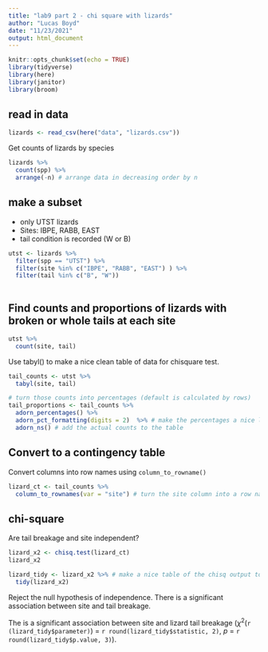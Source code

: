 ```yaml
---
title: "lab9 part 2 - chi square with lizards"
author: "Lucas Boyd"
date: "11/23/2021"
output: html_document
---
```


```r
knitr::opts_chunk$set(echo = TRUE)
library(tidyverse)
library(here)
library(janitor)
library(broom)


```
## read in data
```r
lizards <- read_csv(here("data", "lizards.csv"))
```

Get counts of lizards by species

```r
lizards %>% 
  count(spp) %>% 
  arrange(-n) # arrange data in decreasing order by n
```

## make a subset

-  only UTST lizards
-  Sites: IBPE, RABB, EAST
-  tail condition is recorded (W or B)

```r
utst <- lizards %>% 
  filter(spp == "UTST") %>% 
  filter(site %in% c("IBPE", "RABB", "EAST") ) %>% 
  filter(tail %in% c("B", "W"))
  
```

## Find counts and proportions of lizards with broken or whole tails at each site
```r
utst %>% 
  count(site, tail)
```
Use tabyl() to make a nice clean table of data for chisquare test.
```r
tail_counts <- utst %>% 
  tabyl(site, tail)

# turn those counts into percentages (default is calculated by rows)
tail_proportions <- tail_counts %>% 
  adorn_percentages() %>% 
  adorn_pct_formatting(digits = 2)  %>% # make the percentages a nice little two digits
  adorn_ns() # add the actual counts to the table
```
## Convert to a contingency table

Convert columns into row names using `column_to_rowname()`
```r
lizard_ct <- tail_counts %>% 
  column_to_rownames(var = "site") # turn the site column into a row name
```

## chi-square
Are tail breakage and site independent?
```r
lizard_x2 <- chisq.test(lizard_ct)
lizard_x2

lizard_tidy <- lizard_x2 %>% # make a nice table of the chisq output to make it easier for inline referencing
  tidy(lizard_x2)

```
Reject the null hypothesis of independence. 
There is a significant association between site and tail breakage. 

The is a significant association between site and lizard tail breakage ($\chi$^2^(`r (lizard_tidy$parameter)`) = `r round(lizard_tidy$statistic, 2)`, *p* = `r round(lizard_tidy$p.value, 3)`).




